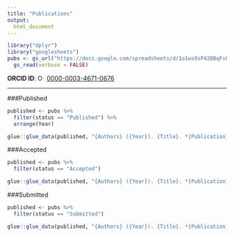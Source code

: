 ```yaml
---
title: "Publications"
output:
  html_document
---
```


``` r
library("dplyr")
library("googlesheets")
pubs <- gs_url("https://docs.google.com/spreadsheets/d/1o1ws9sP42QBqFvFP0wQcJ5Rk6l2ILaJrmhOdioMlVpY/edit#gid=0", verbose = FALSE) %>% 
  gs_read(verbose = FALSE)
```
**ORCID ID**:
<a href="https://orcid.org/0000-0003-4671-0676" target="orcid.widget" rel="noopener noreferrer" style="vertical-align:top;"><img src="https://orcid.org/sites/default/files/images/orcid_16x16.png" style="width:1em;margin-right:.5em;" alt="ORCID iD icon">0000-0003-4671-0676</a>

---

###Published

```r
published <- pubs %>%
  filter(status == "Published") %>%
  arrange(Year)

glue::glue_data(published, "{Authors} ({Year}). {Title}. *{Publication}, {Volume}*({Number}), {Pages}. <br><br>")
```


###Accepted

```r
published <- pubs %>%
  filter(status == "Accepted")

glue::glue_data(published, "{Authors} ({Year}). {Title}. *{Publication}*. <br><br>")
```

###Submitted

```r
published <- pubs %>%
  filter(status == "Submitted")

glue::glue_data(published, "{Authors} ({Year}). {Title}. *{Publication}*. <br><br>")
```


